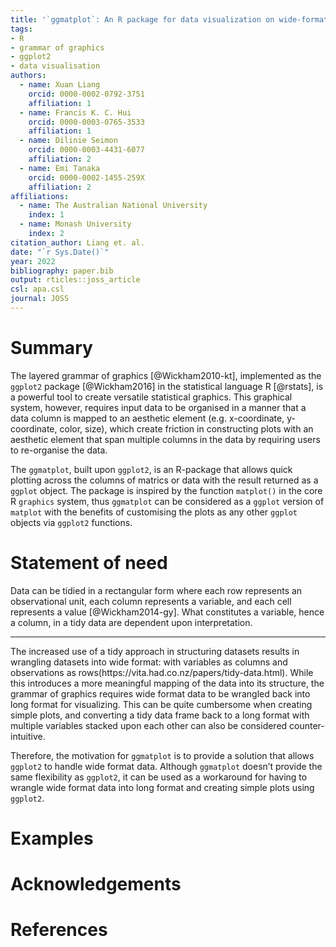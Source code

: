 ```yaml
---
title: '`ggmatplot`: An R package for data visualization on wide-format data'
tags:
- R
- grammar of graphics
- ggplot2
- data visualisation
authors:
  - name: Xuan Liang
    orcid: 0000-0002-0792-3751
    affiliation: 1
  - name: Francis K. C. Hui
    orcid: 0000-0003-0765-3533
    affiliation: 1
  - name: Dilinie Seimon
    orcid: 0000-0003-4431-6077
    affiliation: 2
  - name: Emi Tanaka
    orcid: 0000-0002-1455-259X
    affiliation: 2
affiliations:
  - name: The Australian National University
    index: 1
  - name: Monash University
    index: 2
citation_author: Liang et. al.
date: "`r Sys.Date()`"
year: 2022
bibliography: paper.bib
output: rticles::joss_article
csl: apa.csl
journal: JOSS
---
```




# Summary

The layered grammar of graphics [@Wickham2010-kt], implemented as the `ggplot2` package [@Wickham2016] in the statistical language R [@rstats], is a powerful tool to create versatile statistical graphics. This graphical system, however, requires input data to be organised in a manner that a data column is mapped to an aesthetic element (e.g. x-coordinate, y-coordinate, color, size), which create friction in constructing plots with an aesthetic element that span multiple columns in the data by requiring users to re-organise the data.  

The `ggmatplot`, built upon `ggplot2`, is an R-package that allows quick plotting across the columns of matrics or data with the result returned as a `ggplot` object. The package is inspired by the function `matplot()` in the core R `graphics` system, thus `ggmatplot` can be considered as a `ggplot` version of `matplot` with the benefits of customising the plots as any other `ggplot` objects via `ggplot2` functions.


# Statement of need

Data can be tidied in a rectangular form where each row represents an observational unit, each column represents a variable, and each cell represents a value [@Wickham2014-gy]. What constitutes a variable, hence a column, in a tidy data are dependent upon interpretation.

---

The increased use of a tidy approach in structuring datasets results in wrangling datasets into wide format: with variables as columns and observations as rows(https://vita.had.co.nz/papers/tidy-data.html). While this introduces a more meaningful mapping of the data into its structure, the grammar of graphics requires wide format data to be wrangled back into long format for visualizing. This can be quite cumbersome when creating simple plots, and converting a tidy data frame back to a long format with multiple variables stacked upon each other can also be considered counter-intuitive.

Therefore, the motivation for `ggmatplot` is to provide a solution that allows `ggplot2` to handle wide format data. Although `ggmatplot` doesn't provide the same flexibility as `ggplot2`, it can be used as a workaround for having to wrangle wide format data into long format and creating simple plots using `ggplot2`.

# Examples



# Acknowledgements



# References
